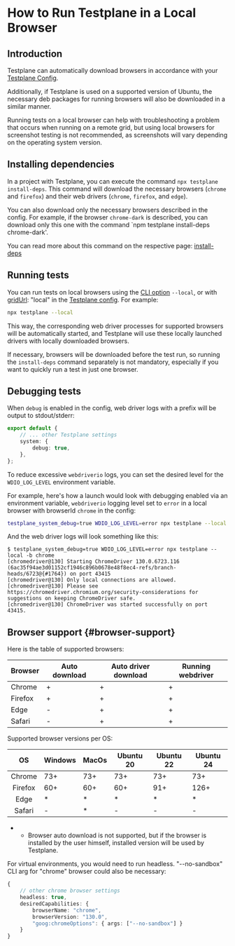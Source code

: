 
# How to Run Testplane in a Local Browser

## Introduction

Testplane can automatically download browsers in accordance with your [Testplane Config](/docs/v8/config/main).

Additionally, if Testplane is used on a supported version of Ubuntu, the necessary deb packages for running browsers will also be downloaded in a similar manner.

Running tests on a local browser can help with troubleshooting a problem that occurs when running on a remote grid, but using local browsers for screenshot testing is not recommended, as screenshots will vary depending on the operating system version.

## Installing dependencies

In a project with Testplane, you can execute the command `npx testplane install-deps`. This command will download the necessary browsers (`chrome` and `firefox`) and their web drivers (`chrome`, `firefox`, and `edge`).

You can also download only the necessary browsers described in the config. For example, if the browser `chrome-dark` is described, you can download only this one with the command `npm testplane install-deps chrome-dark'.

You can read more about this command on the respective page: [install-deps](/docs/v8/command-line#install-deps)

## Running tests

You can run tests on local browsers using the [CLI option](/docs/v8/command-line) `--local`, or with [gridUrl](/docs/v8/config/browsers/#grid_url): "local" in the [Testplane config](/docs/v8/config/main). For example:

```bash
npx testplane --local
```

This way, the corresponding web driver processes for supported browsers will be automatically started, and Testplane will use these locally launched drivers with locally downloaded browsers.

If necessary, browsers will be downloaded before the test run, so running the `install-deps` command separately is not mandatory, especially if you want to quickly run a test in just one browser.

## Debugging tests

When `debug` is enabled in the config, web driver logs with a prefix will be output to stdout/stderr:

```typescript
export default {
    // ... other Testplane settings
    system: {
        debug: true,
    },
};
```

To reduce excessive `webdriverio` logs, you can set the desired level for the `WDIO_LOG_LEVEL` environment variable.

For example, here's how a launch would look with debugging enabled via an environment variable, `webdriverio` logging level set to `error` in a local browser with browserId `chrome` in the config:

```bash
testplane_system_debug=true WDIO_LOG_LEVEL=error npx testplane --local -b chrome
```

And the web driver logs will look something like this:

```plaintext
$ testplane_system_debug=true WDIO_LOG_LEVEL=error npx testplane --local -b chrome
[chromedriver@130] Starting ChromeDriver 130.0.6723.116 (6ac35f94ae3d01152cf1946c896b0678e48f8ec4-refs/branch-heads/6723@{#1764}) on port 43415
[chromedriver@130] Only local connections are allowed.
[chromedriver@130] Please see https://chromedriver.chromium.org/security-considerations for suggestions on keeping ChromeDriver safe.
[chromedriver@130] ChromeDriver was started successfully on port 43415.
```

## Browser support {#browser-support}

Here is the table of supported browsers:

| Browser | Auto download | Auto driver download | Running webdriver |
| ------- | ------------- | -------------------- | ----------------- |
| Chrome  | +             | +                    | +                 |
| Firefox | +             | +                    | +                 |
| Edge    | -             | +                    | +                 |
| Safari  | -             | +                    | +                 |

Supported browser versions per OS:

|   OS    | Windows | MacOs | Ubuntu 20 | Ubuntu 22 | Ubuntu 24 |
| :-----: | ------- | ----- | --------- | --------- | --------- |
| Chrome  | 73+     | 73+   | 73+       | 73+       | 73+       |
| Firefox | 60+     | 60+   | 60+       | 91+       | 126+      |
|  Edge   | \*      | \*    | \*        | \*        | \*        |
| Safari  | -       | \*    | -         | -         | -         |

-   -   Browser auto download is not supported, but if the browser is installed by the user himself, installed version will be used by Testplane.

For virtual environments, you would need to run headless. "--no-sandbox" CLI arg for "chrome" browser could also be necessary:

```typescript
{
    // other chrome browser settings
    headless: true,
    desiredCapabilities: {
        browserName: "chrome",
        browserVersion: "130.0",
        "goog:chromeOptions": { args: ["--no-sandbox"] }
    }
}
```

